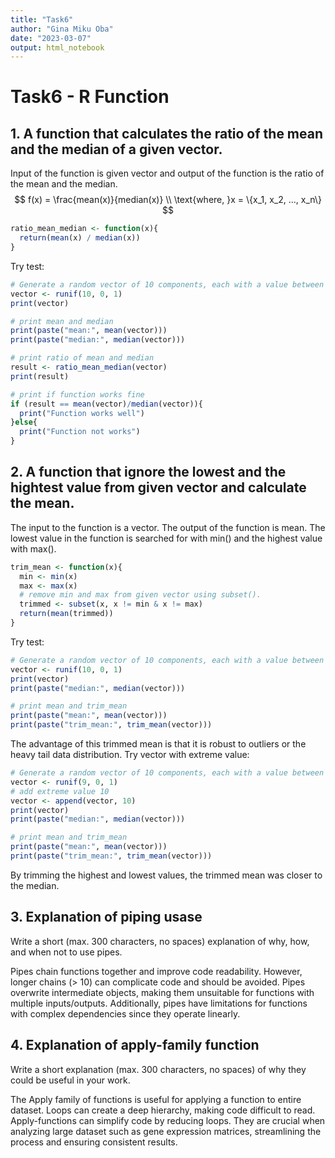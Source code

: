 ```yaml
---
title: "Task6"
author: "Gina Miku Oba"
date: "2023-03-07"
output: html_notebook
---
```

# Task6 - R Function

## 1. A function that calculates the ratio of the mean and the median of a given vector.
Input of the function is given vector and output of the function is the ratio of the mean and the median.
$$
f(x) = \frac{mean(x)}{median(x)} \\
\text{where, }x = \{x_1, x_2, ..., x_n\}
$$

```r
ratio_mean_median <- function(x){
  return(mean(x) / median(x))
}

```

Try test:
```r
# Generate a random vector of 10 components, each with a value between 0 and 1.
vector <- runif(10, 0, 1) 
print(vector)

# print mean and median
print(paste("mean:", mean(vector)))
print(paste("median:", median(vector)))

# print ratio of mean and median 
result <- ratio_mean_median(vector)
print(result)

# print if function works fine
if (result == mean(vector)/median(vector)){
  print("Function works well")
}else{
  print("Function not works")
}

```

## 2. A function that ignore the lowest and the hightest value from given vector and calculate the mean.
The input to the function is a vector. The output of the function is mean. The lowest value in the function is searched for with min() and the highest value with max().

```r
trim_mean <- function(x){
  min <- min(x)
  max <- max(x)
  # remove min and max from given vector using subset().
  trimmed <- subset(x, x != min & x != max)
  return(mean(trimmed))
}
```

Try test:
```r
# Generate a random vector of 10 components, each with a value between 0 and 1.
vector <- runif(10, 0, 1) 
print(vector)
print(paste("median:", median(vector)))

# print mean and trim_mean
print(paste("mean:", mean(vector)))
print(paste("trim_mean:", trim_mean(vector)))

```
The advantage of this trimmed mean is that it is robust to outliers or the heavy tail data distribution. 
Try vector with extreme value:
```r
# Generate a random vector of 10 components, each with a value between 0 and 1.
vector <- runif(9, 0, 1) 
# add extreme value 10
vector <- append(vector, 10)
print(vector)
print(paste("median:", median(vector)))

# print mean and trim_mean
print(paste("mean:", mean(vector)))
print(paste("trim_mean:", trim_mean(vector)))

```
By trimming the highest and lowest values, the trimmed mean was closer to the median.

## 3. Explanation of piping usase
Write a short (max. 300 characters, no spaces) explanation of why, how, and when not to use pipes.

Pipes chain functions together and improve code readability. However, longer chains (> 10) can complicate code and should be avoided. Pipes overwrite intermediate objects, making them unsuitable for functions with multiple inputs/outputs. Additionally, pipes have limitations for functions with complex dependencies since they operate linearly.

## 4. Explanation of apply-family function
Write a short explanation (max. 300 characters, no spaces) of why they could be useful in your work.

The Apply family of functions is useful for applying a function to entire dataset. Loops can create a deep hierarchy, making code difficult to read. Apply-functions can simplify code by reducing loops. They are crucial when analyzing large dataset such as gene expression matrices, streamlining the process and ensuring consistent results.